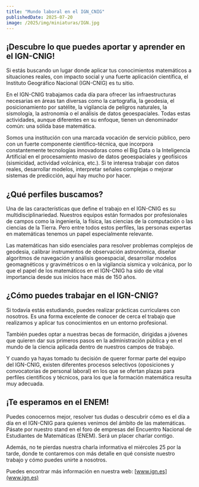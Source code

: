 ```yaml
---
title: "Mundo laboral en el IGN_CNIG"
publishedDate: 2025-07-20
image: /2025/img/miniaturas/IGN.jpg
---
```


## ¡Descubre lo que puedes aportar y aprender en el IGN-CNIG!

Si estás buscando un lugar donde aplicar tus conocimientos matemáticos a
situaciones reales, con impacto social y una fuerte aplicación científica, el
Instituto Geográfico Nacional (IGN-CNIG) es tu sitio.

En el IGN-CNIG trabajamos cada día para ofrecer las infraestructuras necesarias
en áreas tan diversas como la cartografía, la geodesia, el posicionamiento por
satélite, la vigilancia de peligros naturales, la sismología, la astronomía o el
análisis de datos geoespaciales. Todas estas actividades, aunque diferentes en
su enfoque, tienen un denominador común: una sólida base matemática.

Somos una institución con una marcada vocación de servicio público, pero con un
fuerte componente científico-técnica, que incorpora constantemente tecnologías
innovadoras como el Big Data o la Inteligencia Artificial en el procesamiento
masivo de datos geoespaciales y geofísicos (sismicidad, actividad volcánica,
etc.). Si te interesa trabajar con datos reales, desarrollar modelos,
interpretar señales complejas o mejorar sistemas de predicción, aquí hay mucho
por hacer.

## ¿Qué perfiles buscamos?

Una de las características que define el trabajo en el IGN-CNIG es su
multidisciplinariedad. Nuestros equipos están formados por profesionales de
campos como la ingeniería, la física, las ciencias de la computación o las
ciencias de la Tierra. Pero entre todos estos perfiles, las personas expertas en
matemáticas tenemos un papel especialmente relevante.

Las matemáticas han sido esenciales para resolver problemas complejos de
geodesia, calibrar instrumentos de observación astronómica, diseñar algoritmos
de navegación y análisis geoespacial, desarrollar modelos geomagnéticos y
gravimétricos o en la vigilancia sísmica y volcánica, por lo que el papel de los
matemáticos en el IGN-CNIG ha sido de vital importancia desde sus inicios hace
más de 150 años.

## ¿Cómo puedes trabajar en el IGN-CNIG?

Si todavía estás estudiando, puedes realizar prácticas curriculares con
nosotros. Es una forma excelente de conocer de cerca el trabajo que realizamos y
aplicar tus conocimientos en un entorno profesional.

También puedes optar a nuestras becas de formación, dirigidas a jóvenes que
quieren dar sus primeros pasos en la administración pública y en el mundo de la
ciencia aplicada dentro de nuestros campos de trabajo.

Y cuando ya hayas tomado tu decisión de querer formar parte del equipo del
IGN-CNIG, existen diferentes procesos selectivos (oposiciones y convocatorias de
personal laboral) en los que se ofertan plazas para perfiles científicos y
técnicos, para los que la formación matemática resulta muy adecuada.

## ¡Te esperamos en el ENEM!

Puedes conocernos mejor, resolver tus dudas o descubrir cómo es el día a día en
el IGN-CNIG para quienes venimos del ámbito de las matemáticas. Pásate por
nuestro stand en el foro de empresas del Encuentro Nacional de Estudiantes de
Matemáticas (ENEM). Será un placer charlar contigo.

Además, no te pierdas nuestra charla informativa el miércoles 25 por la tarde,
donde te contaremos con más detalle en qué consiste nuestro trabajo y cómo
puedes unirte a nosotros.

Puedes encontrar más información en nuestra web: [www.ign.es](www.ign.es)
